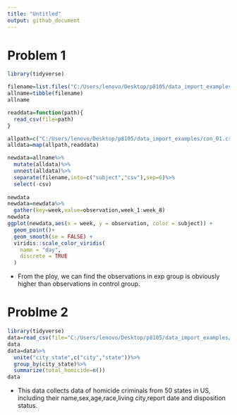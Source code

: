 ```yaml
---
title: "Untitled"
output: github_document
---
```


# Problem 1
```r
library(tidyverse)

filename=list.files("C:/Users/lenovo/Desktop/p8105/data_import_examples",pattern="^con|^exp")
allname=tibble(filename)
allname

readdata=function(path){
  read_csv(file=path)
}

allpath=c("C:/Users/lenovo/Desktop/p8105/data_import_examples/con_01.csv","C:/Users/lenovo/Desktop/p8105/data_import_examples/con_02.csv","C:/Users/lenovo/Desktop/p8105/data_import_examples/con_03.csv","C:/Users/lenovo/Desktop/p8105/data_import_examples/con_04.csv","C:/Users/lenovo/Desktop/p8105/data_import_examples/con_05.csv","C:/Users/lenovo/Desktop/p8105/data_import_examples/con_06.csv","C:/Users/lenovo/Desktop/p8105/data_import_examples/con_07.csv","C:/Users/lenovo/Desktop/p8105/data_import_examples/con_08.csv","C:/Users/lenovo/Desktop/p8105/data_import_examples/con_09.csv","C:/Users/lenovo/Desktop/p8105/data_import_examples/con_10.csv","C:/Users/lenovo/Desktop/p8105/data_import_examples/exp_01.csv","C:/Users/lenovo/Desktop/p8105/data_import_examples/exp_02.csv","C:/Users/lenovo/Desktop/p8105/data_import_examples/exp_03.csv","C:/Users/lenovo/Desktop/p8105/data_import_examples/exp_04.csv","C:/Users/lenovo/Desktop/p8105/data_import_examples/exp_05.csv","C:/Users/lenovo/Desktop/p8105/data_import_examples/exp_06.csv","C:/Users/lenovo/Desktop/p8105/data_import_examples/exp_07.csv","C:/Users/lenovo/Desktop/p8105/data_import_examples/exp_08.csv","C:/Users/lenovo/Desktop/p8105/data_import_examples/exp_09.csv","C:/Users/lenovo/Desktop/p8105/data_import_examples/exp_10.csv")
alldata=map(allpath,readdata)

newdata=allname%>%
  mutate(alldata)%>%
  unnest(alldata)%>%
  separate(filename,into=c("subject","csv"),sep=6)%>%
  select(-csv)
 
newdata
newdata=newdata%>%
  gather(key=week,value=observation,week_1:week_8)
newdata
ggplot(newdata,aes(x = week, y = observation, color = subject)) + 
  geom_point()+
  geom_smooth(se = FALSE) +
  viridis::scale_color_viridis(
    name = "day", 
    discrete = TRUE
  )

```

* From the ploy, we can find the observations in exp group is obviously higher than observations in control group.


# Problme 2
```r
library(tidyverse)
data=read_csv(file="C:/Users/lenovo/Desktop/p8105/data_import_examples/homicide-data.csv")
data
data=data%>%
  unite("city_state",c("city","state"))%>%
  group_by(city_state)%>%
  summarize(total_homicide=n())
data
```

* This data collects data of homicide criminals from 50 states in US, including their name,sex,age,race,living city,report date and disposition status. 